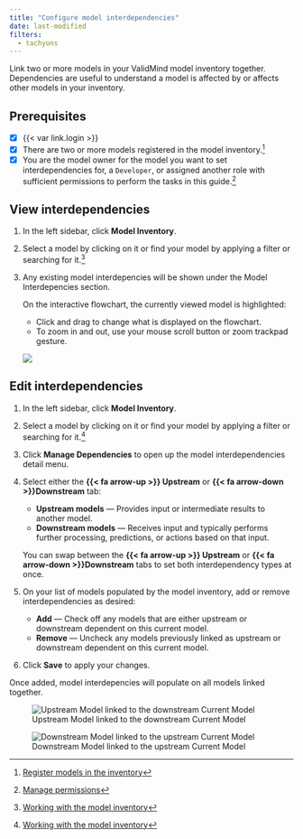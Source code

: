```yaml
---
title: "Configure model interdependencies"
date: last-modified
filters:
  - tachyons
---
```


Link two or more models in your ValidMind model inventory together. Dependencies are useful to understand a model is
affected by or affects other models in your inventory.

::: {.prereq}

## Prerequisites

- [x] {{< var link.login >}}
- [x] There are two or more models registered in the model inventory.[^1]
- [x] You are the model owner for the model you want to set interdependencies for, a `Developer`, or assigned another role with sufficient permissions to perform the tasks in this guide.[^2]

:::

## View interdependencies

1. In the left sidebar, click **Model Inventory**. 

2. Select a model by clicking on it or find your model by applying a filter or searching for it.[^3]

3. Any existing model interdepencies will be shown under the Model Interdepencies section.

    On the interactive flowchart, the currently viewed model is highlighted:
    
    - Click and drag to change what is displayed on the flowchart.
    - To zoom in and out, use your mouse scroll button or zoom trackpad gesture.

    ![](model-interdependencies.png){fig-alt="A screenshot showing example model interdependencies"}

## Edit interdependencies

1. In the left sidebar, click **Model Inventory**. 

2. Select a model by clicking on it or find your model by applying a filter or searching for it.[^4]

3. Click **Manage Dependencies** to open up the model interdependencies detail menu.

4. Select either the **{{< fa arrow-up >}} Upstream** or **{{< fa arrow-down >}}Downstream** tab:

    - **Upstream models** — Provides input or intermediate results to another model.
    - **Downstream models** — Receives input and typically performs further processing, predictions, or actions based on that input.

    You can swap between the **{{< fa arrow-up >}} Upstream** or **{{< fa arrow-down >}}Downstream** tabs to set both interdependency types at once.

5. On your list of models populated by the model inventory, add or remove interdependencies as desired: 

    - **Add** — Check off any models that are either upstream or downstream dependent on this current model.
    - **Remove** — Uncheck any models previously linked as upstream or downstream dependent on this current model.

6. Click **Save** to apply your changes.

Once added, model interdepencies will populate on all models linked together.

:::: {.flex .flex-wrap .justify-around}

::: {.w-50-ns}

![Upstream Model linked to the downstream Current Model](upstream-model.png){fig-alt="A screenshot showing the Upstream Model linked to the downstream Current Model" }

:::

::: {.w-50-ns}

![Downstream Model linked to the upstream Current Model](downstream-model.png){fig-alt="A screenshot showing the Downstream Model linked to the upstream Current Model"}

:::

::::


<!-- FOOTNOTES -->

[^1]: [Register models in the inventory](register-models-in-inventory.qmd)

[^2]: [Manage permissions](/guide/configuration/manage-permissions.qmd)

[^3]: [Working with the model inventory](/guide/model-inventory/working-with-model-inventory.qmd#search-filter-and-sort-models)

[^4]: [Working with the model inventory](/guide/model-inventory/working-with-model-inventory.qmd#search-filter-and-sort-models)

